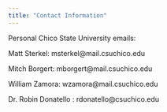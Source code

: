 ```yaml
---
title: "Contact Information"
---
```


 Personal Chico State University emails: 

Matt Sterkel: msterkel@mail.csuchico.edu

Mitch Borgert: mborgert@mail.csuchico.edu
 
William Zamora: wzamora@mail.csuchico.edu

Dr. Robin Donatello : rdonatello@csuchico.edu
